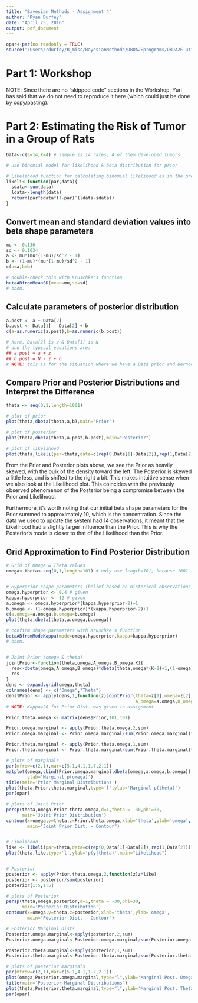 ```yaml
---
title: "Bayesian Methods - Assignment 4"
author: "Ryan Durfey"
date: "April 25, 2016"
output: pdf_document
---
```


```r
opar<-par(no.readonly = TRUE)
source('/Users/rdurfey/R_misc/BayesianMethods/DBDA2Eprograms/DBDA2E-utilities.R')

```

# Part 1: Workshop
NOTE: Since there are no "skipped code" sections in the Workshop, Yuri has said that we do not need to reproduce it here (which could just be done by copy/pasting).

# Part 2: Estimating the Risk of Tumor in a Group of Rats
```r

Data<-c(s=14,k=4) # sample is 14 rates; 4 of them developed tumors

# use binomial model for likelihood & beta distribution for prior

# Likelihood function for calculating binomial likelihood as in the previous workshop.
likeli<-function(par,data){
  sdata<-sum(data)
  ldata<-length(data)
  return(par^sdata*(1-par)^(ldata-sdata))
}
```

## Convert mean and standard deviation values into beta shape parameters
```r
mu <- 0.136
sd <- 0.1034
a <- mu*(mu*(1-mu)/sd^2 - 1)
b <- (1-mu)*(mu*(1-mu)/sd^2 - 1)
c(a=a,b=b)

# double-check this with Kruschke's function
betaABfromMeanSD(mean=mu,sd=sd)
# boom.
```

## Calculate parameters of posterior distribution
```r
a.post <- a + Data[2]
b.post <- Data[1] - Data[2] + b
c(a=as.numeric(a.post),b=as.numeric(b.post))

# here, Data[2] is z & Data[1] is N
# and the typical equations are:
## a.post = a + z
## b.post = N - z + b
# NOTE: this is for the situation where we have a Beta prior and Bernoulli likelihood

```

## Compare Prior and Posterior Distributions and Interpret the Difference
```r
theta <- seq(0,1,length=1001)

# plot of prior
plot(theta,dbeta(theta,a,b),main="Prior")

# plot of posterior
plot(theta,dbeta(theta,a.post,b.post),main="Posterior")

# plot of likelihood
plot(theta,likeli(par=theta,data=c(rep(0,Data[1]-Data[2]),rep(1,Data[2]))),main="Likelihood")

```

From the Prior and Posterior plots above, we see the Prior as heavily skewed, with the bulk of the density toward the left. The Posterior is skewed a little less, and is shifted to the right a bit. This makes intuitive sense when we also look at the Likelihood plot. This coincides with the previously observed phenomenon of the Posterior being a compromise between the Prior and Likelihood.

Furthermore, it's worth noting that our initial beta shape parameters for the Prior summed to approximately 10, which is the concentration. Since the data we used to update the system had 14 observations, it meant that the Likelihood had a slightly larger influence than the Prior. This is why the Posterior's mode is closer to that of the Likelihood than the Prior.

## Grid Approximation to Find Posterior Distribution
```r
# Grid of Omega & Theta values
omega<-theta<-seq(0,1,length=101) # only use length=101, because 1001 takes waay too long


# Hyperprior shape parameters (belief based on historical observations)
omega.hyperprior <- 0.4 # given
kappa.hyperprior <- 12 # given
a.omega <- omega.hyperprior*(kappa.hyperprior-2)+1
b.omega <- (1-omega.hyperprior)*(kappa.hyperprior-2)+1
c(a.omega=a.omega,b.omega=b.omega)
plot(theta,dbeta(theta,a.omega,b.omega))

# confirm shape parameters with Kruschke's function
betaABfromModeKappa(mode=omega.hyperprior,kappa=kappa.hyperprior)
# boom.


# Joint Prior (omega & theta)
jointPrior<-function(theta,omega,A_omega,B_omega,K){
  res<-dbeta(omega,A_omega,B_omega)*dbeta(theta,omega*(K-2)+1,(1-omega)*(K-2)+1)
  res
}
dens <- expand.grid(omega,theta)
colnames(dens) <- c("Omega","Theta")
dens$Prior <- apply(dens,1,function(z)jointPrior(theta=z[1],omega=z[2],
                                                 A_omega=a.omega,B_omega=b.omega,K=20))
# NOTE: Kappa=20 for Prior Dist. was given in assignment

Prior.theta.omega <- matrix(dens$Prior,101,101)

Prior.omega.marginal <- apply(Prior.theta.omega,2,sum)
Prior.omega.marginal <- Prior.omega.marginal/sum(Prior.omega.marginal)*100

Prior.theta.marginal <- apply(Prior.theta.omega,1,sum)
Prior.theta.marginal <- Prior.theta.marginal/sum(Prior.theta.marginal)*100

# plots of marginals
par(mfrow=c(2,1),mar=c(5.1,4.1,1.7,2.1))
matplot(omega,cbind(Prior.omega.marginal,dbeta(omega,a.omega,b.omega)),type='l',
        ylab='Marginal p(omega)')
title(main='Prior Marginal Distributions')
plot(theta,Prior.theta.marginal,type='l',ylab='Marginal p(theta)')
par(opar)

# plots of Joint Prior
persp(theta,omega,Prior.theta.omega,d=1,theta = -30,phi=30,
      main='Joint Prior Distribution')
contour(x=omega,y=theta,z=Prior.theta.omega,xlab='theta',ylab='omega',
        main="Joint Prior Dist. - Contour")


# Likelihood
like <- likeli(par=theta,data=c(rep(0,Data[1]-Data[2]),rep(1,Data[2])))
plot(theta,like,type='l',ylab='p(y|theta)',main="Likelihood")


# Posterior
posterior <- apply(Prior.theta.omega,2,function(z)z*like)
posterior <- posterior/sum(posterior)
posterior[1:5,1:5]

# plots of Posterior
persp(theta,omega,posterior,d=1,theta = -30,phi=30,
      main='Posterior Distribution')
contour(x=omega,y=theta,z=posterior,xlab='theta',ylab='omega',
        main="Posterior Dist. - Contour")

# Posterior Marginal Dists
Posterior.omega.marginal<-apply(posterior,2,sum)
Posterior.omega.marginal<-Posterior.omega.marginal/sum(Posterior.omega.marginal)*100

Posterior.theta.marginal<-apply(posterior,1,sum)
Posterior.theta.marginal<-Posterior.theta.marginal/sum(Posterior.theta.marginal)*100

# plots of posterior marginals
par(mfrow=c(2,1),mar=c(5.1,4.1,1.7,2.1))
plot(omega,Posterior.omega.marginal,type="l",ylab='Marginal Post. Omega')
title(main='Posterior Marginal Distributions')
plot(theta,Posterior.theta.marginal,type="l",ylab='Marginal Post. Theta')
par(opar)


```

